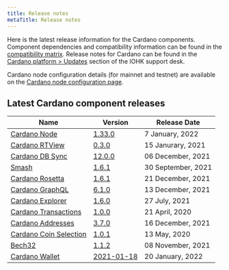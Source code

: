 ```yaml
---
title: Release notes
metaTitle: Release notes
---
```


Here is the latest release information for the Cardano components.
Component dependencies and compatibility information can be found in the [compatibility matrix](/tools/comp-matrix).
Release notes for Cardano can be found in the [Cardano platform > Updates](https://iohk.zendesk.com/hc/en-us/sections/360002160134-Updates) section of the IOHK support desk.

Cardano node configuration details (for mainnet and testnet) are available on the [Cardano node configuration page](https://hydra.iohk.io/build/7370192/download/1/index.html).

## Latest Cardano component releases

Name | Version | Release Date
-|-|-
[Cardano Node](https://github.com/input-output-hk/cardano-node) | [1.33.0](https://github.com/input-output-hk/cardano-node/releases/tag/1.33.0) | 7 January, 2022
[Cardano RTView](https://github.com/input-output-hk/cardano-rt-view) | [0.3.0](https://github.com/input-output-hk/cardano-rt-view/releases/tag/0.3.0) | 15 Janurary, 2021
[Cardano DB Sync](https://github.com/input-output-hk/cardano-db-sync/releases) | [12.0.0](https://github.com/input-output-hk/cardano-db-sync/releases/tag/12.0.0) | 06 December, 2021
[Smash](https://github.com/input-output-hk/smash) | [1.6.1](https://github.com/input-output-hk/smash/releases/tag/1.6.1) | 30 September, 2021
[Cardano Rosetta](https://github.com/input-output-hk/cardano-rosetta) | [1.6.1](https://github.com/input-output-hk/cardano-rosetta/releases/tag/1.6.1) | 21 December, 2021
[Cardano GraphQL](https://github.com/input-output-hk/cardano-graphql) | [6.1.0](https://github.com/input-output-hk/cardano-graphql/releases/tag/6.1.0) | 13 December, 2021
[Cardano Explorer](https://github.com/input-output-hk/cardano-explorer-app) | [1.6.0](https://github.com/input-output-hk/cardano-explorer-app/releases/tag/1.5.0) | 27 July, 2021
[Cardano Transactions](https://github.com/input-output-hk/cardano-transactions) | [1.0.0](https://github.com/input-output-hk/cardano-transactions/releases/tag/1.0.0) | 21 April, 2020
[Cardano Addresses](https://github.com/input-output-hk/cardano-addresses) | [3.7.0](https://github.com/input-output-hk/cardano-addresses/releases/tag/3.7.0) | 16 December, 2021
[Cardano Coin Selection](https://github.com/input-output-hk/cardano-coin-selection) | [1.0.1](https://github.com/input-output-hk/cardano-coin-selection/releases/tag/v1.0.1) | 13 May, 2020
[Bech32](https://github.com/input-output-hk/bech32) | [1.1.2](https://github.com/input-output-hk/bech32/releases/tag/v1.1.2) | 08 November, 2021
[Cardano Wallet](https://github.com/input-output-hk/cardano-wallet) | [2021-01-18](https://github.com/input-output-hk/cardano-wallet/releases/tag/v2022-01-18) | 20 January, 2022


